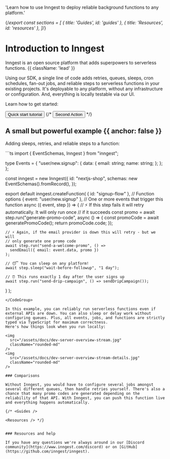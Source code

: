
  'Learn how to use Inngest to deploy reliable background functions to any platform.'

{/*export const sections = [
   { title: 'Guides', id: 'guides' },
  { title: 'Resources', id: 'resources' },
]*/}

# Introduction to Inngest

Inngest is an open source platform that adds superpowers to serverless functions. {{ className: 'lead' }}

Using our SDK, a single line of code adds retries, queues, sleeps, cron schedules, fan-out jobs, and reliable steps to serverless functions in your existing projects. It's deployable to any platform, without any infrastructure or configuration. And, everything is locally testable via our UI.

Learn how to get started:

<div className="not-prose mb-16 mt-6 flex gap-3">
  <Button size="sm" href="/docs/quick-start" arrow="right">Quick start tutorial</Button>
  {/* <Button size="sm" href="/sdks" variant="secondary">Second Action</Button> */}
</div>

## A small but powerful example {{ anchor: false }}

Adding sleeps, retries, and reliable steps to a function:

<CodeGroup>
```ts
import { EventSchemas, Inngest } from "inngest";

type Events = {
  "user/new.signup": {
    data: {
      email: string;
      name: string;
    };
  };
};

const inngest = new Inngest({
  id: "nextjs-shop",
  schemas: new EventSchemas().fromRecord<Events>(),
});

export default inngest.createFunction(
  { id: "signup-flow" },        // Function options
  { event: "user/new.signup" }, // One or more events that trigger this function
  async ({ event, step }) => {
    // ⚡ If this step fails it will retry automatically. It will only run once
    // if it succeeds
    const promo = await step.run("generate-promo-code", async () => {
      const promoCode = await generatePromoCode();
      return promoCode.code;
    });

    // ⚡ Again, if the email provider is down this will retry - but we will
    // only generate one promo code
    await step.run("send-a-welcome-promo", () =>
      sendEmail({ email: event.data, promo })
    );

    // 😴 You can sleep on any platform!
    await step.sleep("wait-before-followup", "1 day");

    // ⏰ This runs exactly 1 day after the user signs up
    await step.run("send-drip-campaign", () => sendDripCampaign());
  }
);
```
</CodeGroup>

In this example, you can reliably run serverless functions even if external APIs are down. You can also sleep or delay work without configuring queues. Plus, all events, jobs, and functions are strictly typed via TypeScript for maximum correctness.
Here's how things look when you run locally:

<img
  src="/assets/docs/dev-server-overview-stream.jpg"
  className="rounded-md"
/>
<img
  src="/assets/docs/dev-server-overview-stream-details.jpg"
  className="rounded-md"
/>

### Comparisons

Without Inngest, you would have to configure several jobs amongst several different queues, then handle retries yourself. There's also a chance that many promo codes are generated depending on the reliability of that API. With Inngest, you can push this function live and everything happens automatically.

{/* <Guides />

<Resources /> */}


### Resources and help

If you have any questions we're always around in our [Discord community](https://www.inngest.com/discord) or on [GitHub](https://github.com/inngest/inngest).
